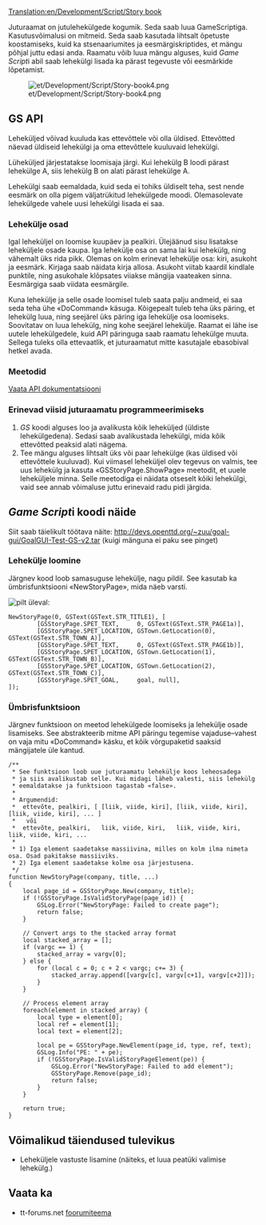 [[Translation:en/Development/Script/Story book]]
{{et/Võimalus|1.4}}{{en/-}}{{et/Liides}}

Juturaamat on jutulehekülgede kogumik. Seda saab luua GameScriptiga. Kasutusvõimalusi on mitmeid. Seda saab kasutada lihtsalt õpetuste koostamiseks, kuid ka stsenaariumites ja eesmärgiskriptides, et mängu põhjal juttu edasi anda. Raamatu võib luua mängu alguses, kuid ''Game Script''i abil saab lehekülgi lisada ka pärast tegevuste või eesmärkide lõpetamist.

[[File:et/Development/Script/Story-book4.png]]

== GS API ==
Leheküljed võivad kuuluda kas ettevõttele või olla üldised. Ettevõtted näevad üldiseid lehekülgi ja oma ettevõttele kuuluvaid lehekülgi.

Lüheküljed järjestatakse loomisaja järgi. Kui lehekülg B loodi pärast lehekülge A, siis lehekülg B on alati pärast lehekülge A.

Lehekülgi saab eemaldada, kuid seda ei tohiks üldiselt teha, sest nende eesmärk on olla pigem väljatrükitud lehekülgede moodi. Olemasolevate lehekülgede vahele uusi lehekülgi lisada ei saa.

=== Lehekülje osad ===
Igal leheküljel on loomise kuupäev ja pealkiri. Ülejäänud sisu lisatakse leheküljele osade kaupa. Iga lehekülje osa on sama lai kui lehekülg, ning vähemalt üks rida pikk. Olemas on kolm erinevat lehekülje osa: kiri, asukoht ja eesmärk. Kirjaga saab näidata kirja allosa. Asukoht viitab kaardil kindlale punktile, ning asukohale klõpsates viiakse mängija vaateaken sinna. Eesmärgiga saab viidata eesmärgile.

Kuna lehekülje ja selle osade loomisel tuleb saata palju andmeid, ei saa seda teha ühe «DoCommand» käsuga. Kõigepealt tuleb teha üks päring, et lehekülg luua, ning seejärel üks päring iga lehekülje osa loomiseks. Soovitatav on luua lehekülg, ning kohe seejärel lehekülje. Raamat ei lähe ise uutele lehekülgedele, kuid API päringuga saab raamatu lehekülge muuta. Sellega tuleks olla ettevaatlik, et juturaamatut mitte kasutajale ebasobival hetkel avada.

=== Meetodid ===
[http://nogo.openttd.org/api/trunk/classGSStoryPage.html Vaata API dokumentatsiooni]

=== Erinevad viisid juturaamatu programmeerimiseks ===
# ''GS'' koodi alguses loo ja avalikusta kõik leheküljed (üldiste lehekülgedena). Sedasi saab avalikustada lehekülgi, mida kõik ettevõtted peaksid alati nägema.
# Tee mängu alguses lihtsalt üks või paar lehekülge (kas üldised või ettevõttele kuuluvad). Kui viimasel leheküljel olev tegevus on valmis, tee uus lehekülg ja kasuta «GSStoryPage.ShowPage» meetodit, et uuele leheküljele minna. Selle meetodiga ei näidata otseselt kõiki lehekülgi, vaid see annab võimaluse juttu erinevaid radu pidi järgida.

== ''Game Script''i koodi näide ==
Siit saab täielikult töötava näite: http://devs.openttd.org/~zuu/goal-gui/GoalGUI-Test-GS-v2.tar (kuigi mänguna ei paku see pinget)

=== Lehekülje loomine ===
Järgnev kood loob samasuguse lehekülje, nagu pildil. See kasutab ka ümbrisfunktsiooni «NewStoryPage», mida näeb varsti.

[[File:et/Development/Script/Story-book4.png|pilt üleval]]:

<pre>NewStoryPage(0, GSText(GSText.STR_TITLE1), [
		[GSStoryPage.SPET_TEXT,     0, GSText(GSText.STR_PAGE1a)],
		[GSStoryPage.SPET_LOCATION, GSTown.GetLocation(0), GSText(GSText.STR_TOWN_A)],
		[GSStoryPage.SPET_TEXT,     0, GSText(GSText.STR_PAGE1b)],
		[GSStoryPage.SPET_LOCATION, GSTown.GetLocation(1), GSText(GSText.STR_TOWN_B)],
		[GSStoryPage.SPET_LOCATION, GSTown.GetLocation(2), GSText(GSText.STR_TOWN_C)],
		[GSStoryPage.SPET_GOAL,     goal, null],
]);
</pre>

=== Ümbrisfunktsioon ===
Järgnev funktsioon on meetod lehekülgede loomiseks ja lehekülje osade lisamiseks. See abstrakteerib mitme API päringu tegemise vajaduse–vahest on vaja mitu «DoCommand» käsku, et kõik võrgupaketid saaksid mängijatele üle kantud.
<pre>/**
 * See funktsioon loob uue juturaamatu lehekülje koos leheosadega
 * ja siis avalikustab selle. Kui midagi läheb valesti, siis lehekülg
 * eemaldatakse ja funktsioon tagastab «false».
 *
 * Argumendid: 
 *  ettevõte, pealkiri, [ [liik, viide, kiri], [liik, viide, kiri], [liik, viide, kiri], ... ]
 *   või
 *  ettevõte, pealkiri,   liik, viide, kiri,   liik, viide, kiri,   liik, viide, kiri, ...
 *
 * 1) Iga element saadetakse massiivina, milles on kolm ilma nimeta osa. Osad pakitakse massiiviks.
 * 2) Iga element saadetakse kolme osa järjestusena.
 */
function NewStoryPage(company, title, ...)
{
	local page_id = GSStoryPage.New(company, title);
	if (!GSStoryPage.IsValidStoryPage(page_id)) {
		GSLog.Error("NewStoryPage: Failed to create page");
		return false;
	}

	// Convert args to the stacked array format
	local stacked_array = [];
	if (vargc == 1) {
		stacked_array = vargv[0];
	} else {
		for (local c = 0; c + 2 < vargc; c+= 3) {
			stacked_array.append([vargv[c], vargv[c+1], vargv[c+2]]);
		}
	}

	// Process element array
	foreach(element in stacked_array) {
		local type = element[0];
		local ref = element[1];
		local text = element[2];

		local pe = GSStoryPage.NewElement(page_id, type, ref, text);
		GSLog.Info("PE: " + pe);
		if (!GSStoryPage.IsValidStoryPageElement(pe)) {
			GSLog.Error("NewStoryPage: Failed to add element");
			GSStoryPage.Remove(page_id);
			return false;
		}
	}

	return true;
}</pre>

== Võimalikud täiendused tulevikus ==
* Leheküljele vastuste lisamine (näiteks, et luua peatüki valimise lehekülg.)

== Vaata ka ==
* tt-forums.net [http://www.tt-forums.net/viewtopic.php?f=65&t=66697 foorumiteema]
